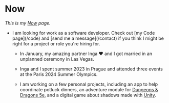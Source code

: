 

# Now

_This is my [Now](https://nownownow.com/about) page._

<ul className="list list-disc">
	<li className="mb-4 marker:animate-pulse">
		I am looking for work as a software developer. Check out [my Code page](/code) and [send me a message](/contact) if you think I might be
		right for a project or role you're hiring for.
	</li>

- In January, my amazing partner Inga ♥️ and I got married in an unplanned
  ceremony in Las Vegas.

- Inga and I spent summer 2023 in Prague and attended three events at the Paris
  2024 Summer Olympics.

- I am working on a few personal projects, including an app to help coordinate
  potluck dinners, an adventure module for
  [Dungeons & Dragons 5e](https://dnd.wizards.com/how-to-play), and a digital
  game about shadows made with [Unity](https://learn.unity.com).

</ul>
